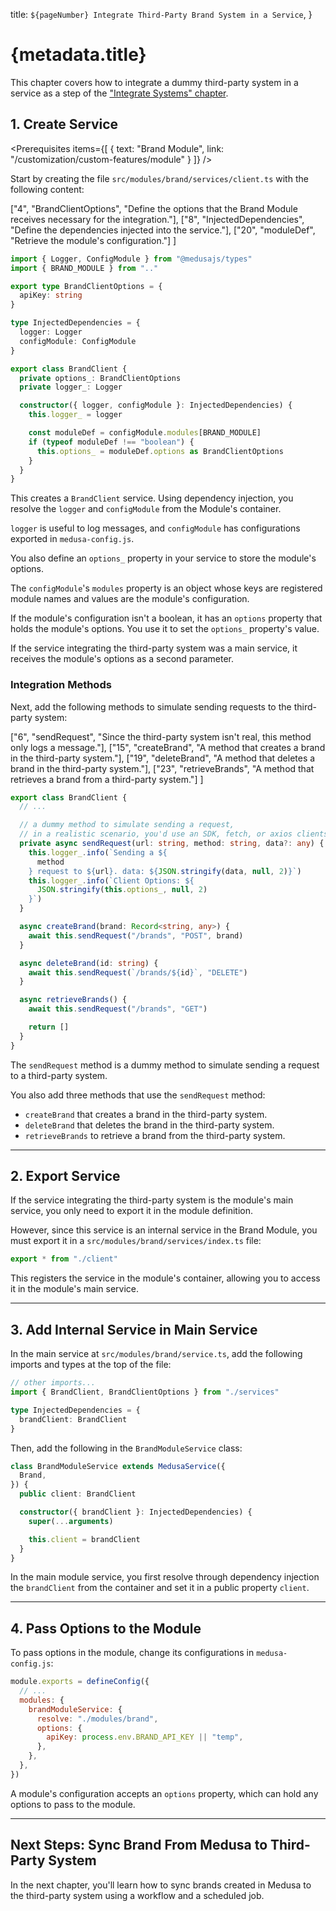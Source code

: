 
  title: `${pageNumber} Integrate Third-Party Brand System in a Service`,
}

# {metadata.title}

<Note title="Example Chapter">

This chapter covers how to integrate a dummy third-party system in a service as a step of the ["Integrate Systems" chapter](../page.mdx).

</Note>

## 1. Create Service

<Prerequisites
  items={[
    {
      text: "Brand Module",
      link: "/customization/custom-features/module"
    }
  ]}
/>

Start by creating the file `src/modules/brand/services/client.ts` with the following content:

  ["4", "BrandClientOptions", "Define the options that the Brand Module receives necessary for the integration."],
  ["8", "InjectedDependencies", "Define the dependencies injected into the service."],
  ["20", "moduleDef", "Retrieve the module's configuration."]
]

```ts title="src/modules/brand/services/client.ts" highlights={serviceHighlights}
import { Logger, ConfigModule } from "@medusajs/types"
import { BRAND_MODULE } from ".."

export type BrandClientOptions = {
  apiKey: string
}

type InjectedDependencies = {
  logger: Logger
  configModule: ConfigModule
}

export class BrandClient {
  private options_: BrandClientOptions
  private logger_: Logger

  constructor({ logger, configModule }: InjectedDependencies) {
    this.logger_ = logger

    const moduleDef = configModule.modules[BRAND_MODULE]
    if (typeof moduleDef !== "boolean") {
      this.options_ = moduleDef.options as BrandClientOptions
    }
  }
}
```

This creates a `BrandClient` service. Using dependency injection, you resolve the `logger` and `configModule` from the Module's container.

`logger` is useful to log messages, and `configModule` has configurations exported in `medusa-config.js`.

You also define an `options_` property in your service to store the module's options.

The `configModule`'s `modules` property is an object whose keys are registered module names and values are the module's configuration.

If the module's configuration isn't a boolean, it has an `options` property that holds the module's options. You use it to set the `options_` property's value.

<Note title="Tip">

If the service integrating the third-party system was a main service, it receives the module's options as a second parameter.

</Note>

### Integration Methods

Next, add the following methods to simulate sending requests to the third-party system:

  ["6", "sendRequest", "Since the third-party system isn't real, this method only logs a message."],
  ["15", "createBrand", "A method that creates a brand in the third-party system."],
  ["19", "deleteBrand", "A method that deletes a brand in the third-party system."],
  ["23", "retrieveBrands", "A method that retrieves a brand from a third-party system."]
]

```ts title="src/modules/brand/services/client.ts" highlights={methodsHighlights}
export class BrandClient {
  // ...

  // a dummy method to simulate sending a request,
  // in a realistic scenario, you'd use an SDK, fetch, or axios clients
  private async sendRequest(url: string, method: string, data?: any) {
    this.logger_.info(`Sending a ${
      method
    } request to ${url}. data: ${JSON.stringify(data, null, 2)}`)
    this.logger_.info(`Client Options: ${
      JSON.stringify(this.options_, null, 2)
    }`)
  }

  async createBrand(brand: Record<string, any>) {
    await this.sendRequest("/brands", "POST", brand)
  }

  async deleteBrand(id: string) {
    await this.sendRequest(`/brands/${id}`, "DELETE")
  }

  async retrieveBrands() {
    await this.sendRequest("/brands", "GET")

    return []
  }
}
```

The `sendRequest` method is a dummy method to simulate sending a request to a third-party system.

You also add three methods that use the `sendRequest` method:

- `createBrand` that creates a brand in the third-party system.
- `deleteBrand` that deletes the brand in the third-party system.
- `retrieveBrands` to retrieve a brand from the third-party system.

---

## 2. Export Service

If the service integrating the third-party system is the module's main service, you only need to export it in the module definition.

However, since this service is an internal service in the Brand Module, you must export it in a `src/modules/brand/services/index.ts` file:

```ts title="src/modules/brand/services/index.ts"
export * from "./client"
```

This registers the service in the module's container, allowing you to access it in the module's main service.

---

## 3. Add Internal Service in Main Service

In the main service at `src/modules/brand/service.ts`, add the following imports and types at the top of the file:

```ts title="src/modules/brand/service.ts"
// other imports...
import { BrandClient, BrandClientOptions } from "./services"

type InjectedDependencies = {
  brandClient: BrandClient
}
```

Then, add the following in the `BrandModuleService` class:

```ts title="src/modules/brand/service.ts"
class BrandModuleService extends MedusaService({
  Brand,
}) {
  public client: BrandClient

  constructor({ brandClient }: InjectedDependencies) {
    super(...arguments)

    this.client = brandClient
  }
}
```

In the main module service, you first resolve through dependency injection the `brandClient` from the container and set it in a public property `client`.

---

## 4. Pass Options to the Module

To pass options in the module, change its configurations in `medusa-config.js`:

```js title="medusa-config.js"
module.exports = defineConfig({
  // ...
  modules: {
    brandModuleService: {
      resolve: "./modules/brand",
      options: {
        apiKey: process.env.BRAND_API_KEY || "temp",
      },
    },
  },
})
```

A module's configuration accepts an `options` property, which can hold any options to pass to the module.

---

## Next Steps: Sync Brand From Medusa to Third-Party System

In the next chapter, you'll learn how to sync brands created in Medusa to the third-party system using a workflow and a scheduled job.
